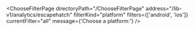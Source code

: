 

<ChooseFilterPage
  directoryPath="/ChooseFilterPage"
  address="/lib-v1/analytics/escapehatch"
  filterKind="platform"
  filters={['android', 'ios']}
  currentFilter="all"
  message={'Choose a platform:'}
/>
